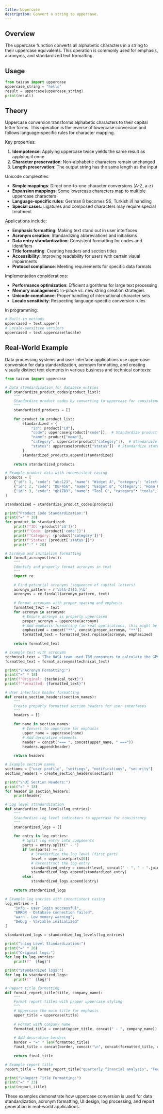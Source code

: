 ```yaml
---
title: Uppercase
description: Convert a string to uppercase.
---
```


## Overview

The uppercase function converts all alphabetic characters in a string to their uppercase equivalents. This operation is commonly used for emphasis, acronyms, and standardized text formatting.

## Usage

```python
from taizun import uppercase
uppercase_string = "hello"
result = uppercase(uppercase_string)
print(result)
```

## Theory

Uppercase conversion transforms alphabetic characters to their capital letter forms. This operation is the inverse of lowercase conversion and follows language-specific rules for character mapping.

Key properties:
1. **Idempotence**: Applying uppercase twice yields the same result as applying it once
2. **Character preservation**: Non-alphabetic characters remain unchanged
3. **Length preservation**: The output string has the same length as the input

Unicode complexities:
- **Simple mappings**: Direct one-to-one character conversions (A-Z, a-z)
- **Expansion mappings**: Some lowercase characters map to multiple uppercase characters
- **Language-specific rules**: German ß becomes SS, Turkish i/İ handling
- **Special cases**: Ligatures and composed characters may require special treatment

Applications include:
- **Emphasis formatting**: Making text stand out in user interfaces
- **Acronym creation**: Standardizing abbreviations and initialisms
- **Data entry standardization**: Consistent formatting for codes and identifiers
- **Title formatting**: Creating headers and section titles
- **Accessibility**: Improving readability for users with certain visual impairments
- **Protocol compliance**: Meeting requirements for specific data formats

Implementation considerations:
- **Performance optimization**: Efficient algorithms for large text processing
- **Memory management**: In-place vs. new string creation strategies
- **Unicode compliance**: Proper handling of international character sets
- **Locale sensitivity**: Respecting language-specific conversion rules

In programming:
```python
# Built-in methods
uppercased = text.upper()
# Locale-sensitive versions
uppercased = text.uppercase(locale)
```

## Real-World Example

Data processing systems and user interface applications use uppercase conversion for data standardization, acronym formatting, and creating visually distinct text elements in various business and technical contexts:

```python
from taizun import uppercase

# Data standardization for database entries
def standardize_product_codes(product_list):
    """
    Standardize product codes by converting to uppercase for consistency
    """
    standardized_products = []
    
    for product in product_list:
        standardized = {
            "id": product["id"],
            "code": uppercase(product["code"]),  # Standardize product code
            "name": product["name"],
            "category": uppercase(product["category"]),  # Standardize category
            "status": uppercase(product["status"])  # Standardize status
        }
        standardized_products.append(standardized)
    
    return standardized_products

# Example product data with inconsistent casing
products = [
    {"id": 1, "code": "abc123", "name": "Widget A", "category": "electronics", "status": "active"},
    {"id": 2, "code": "DEF456", "name": "Gadget B", "category": "Home Goods", "status": "INACTIVE"},
    {"id": 3, "code": "ghi789", "name": "Tool C", "category": "tools", "status": "Active"}
]

standardized = standardize_product_codes(products)

print("Product Code Standardization:")
print("=" * 30)
for product in standardized:
    print(f"ID: {product['id']}")
    print(f"Code: {product['code']}")
    print(f"Category: {product['category']}")
    print(f"Status: {product['status']}")
    print("-" * 20)

# Acronym and initialism formatting
def format_acronyms(text):
    """
    Identify and properly format acronyms in text
    """
    import re
    
    # Find potential acronyms (sequences of capital letters)
    acronym_pattern = r'\b[A-Z]{2,}\b'
    acronyms = re.findall(acronym_pattern, text)
    
    # Format acronyms with proper spacing and emphasis
    formatted_text = text
    for acronym in acronyms:
        # Ensure acronym is properly uppercased
        proper_acronym = uppercase(acronym)
        # Add emphasis formatting (in real applications, this might be HTML tags)
        emphasized = concat("**", concat(proper_acronym, "**"))
        formatted_text = formatted_text.replace(acronym, emphasized)
    
    return formatted_text

# Example text with acronyms
technical_text = "The NASA team used IBM computers to calculate the GPS coordinates for the FAA regulations."
formatted_text = format_acronyms(technical_text)

print("\nAcronym Formatting:")
print("=" * 18)
print(f"Original: {technical_text}")
print(f"Formatted: {formatted_text}")

# User interface header formatting
def create_section_headers(section_names):
    """
    Create properly formatted section headers for user interfaces
    """
    headers = []
    
    for name in section_names:
        # Convert to uppercase for emphasis
        upper_name = uppercase(name)
        # Add decorative elements
        header = concat("=== ", concat(upper_name, " ==="))
        headers.append(header)
    
    return headers

# Example section names
sections = ["user profile", "settings", "notifications", "security"]
section_headers = create_section_headers(sections)

print("\nUI Section Headers:")
print("=" * 18)
for header in section_headers:
    print(header)

# Log level standardization
def standardize_log_levels(log_entries):
    """
    Standardize log level indicators to uppercase for consistency
    """
    standardized_logs = []
    
    for entry in log_entries:
        # Split log entry into components
        parts = entry.split(" - ")
        if len(parts) >= 2:
            # Standardize the log level (first part)
            level = uppercase(parts[0])
            # Reconstruct the log entry
            standardized_entry = concat(level, concat(" - ", " - ".join(parts[1:])))
            standardized_logs.append(standardized_entry)
        else:
            standardized_logs.append(entry)
    
    return standardized_logs

# Example log entries with inconsistent casing
log_entries = [
    "info - User login successful",
    "ERROR - Database connection failed",
    "warn - Low memory warning",
    "Debug - Variable initialized"
]

standardized_logs = standardize_log_levels(log_entries)

print("\nLog Level Standardization:")
print("=" * 26)
print("Original logs:")
for log in log_entries:
    print(f"  {log}")

print("Standardized logs:")
for log in standardized_logs:
    print(f"  {log}")

# Report title formatting
def format_report_title(title, company_name):
    """
    Format report titles with proper uppercase styling
    """
    # Uppercase the main title for emphasis
    upper_title = uppercase(title)
    
    # Format with company name
    formatted_title = concat(upper_title, concat(" - ", company_name))
    
    # Add decorative borders
    border = "=" * len(formatted_title)
    final_title = concat(border, concat("\n", concat(formatted_title, concat("\n", border))))
    
    return final_title

# Example report title
report_title = format_report_title("quarterly financial analysis", "TechCorp Inc.")

print("\nReport Title Formatting:")
print("=" * 23)
print(report_title)
```

These examples demonstrate how uppercase conversion is used for data standardization, acronym formatting, UI design, log processing, and report generation in real-world applications.